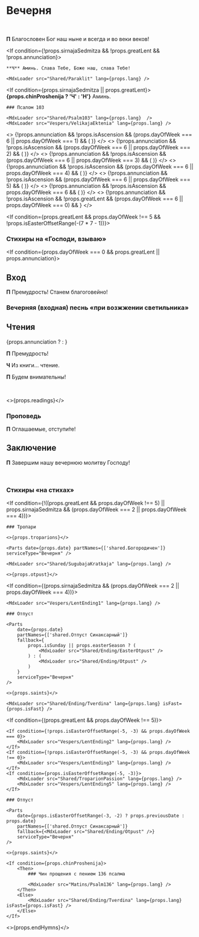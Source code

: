 
<span id="nachalo" />

# Вечерня

<br />

**П** Благословен Бог наш ныне и всегда и во веки веков!

<If condition={props.annunciation}>
    <MdxLoader src="Shared/ObichnoeNachalo" lang={props.lang} />
    <MdxLoader src="Vespers/Psalm103" lang={props.lang} chitaetsa />
    <MdxLoader src="Vespers/VelikajaEktenia" lang={props.lang} />
</If>

<If condition={!props.sirnajaSedmitza && !props.greatLent && !props.annunciation}>

    **Ч** Аминь. Слава Тебе, Боже наш, слава Тебе!

    <MdxLoader src="Shared/Paraklit" lang={props.lang} />

</If>

<If condition={props.sirnajaSedmitza || props.greatLent}>**{props.chinProshenija ? 'Ч' : 'Н'}** Аминь.</If>

<If condition={props.chinProshenija}>
    <MdxLoader src="Shared/Pridite3" lang={props.lang}  />

    ### Псалом 103

    <MdxLoader src="Shared/Psalm103" lang={props.lang}  />
    <MdxLoader src="Vespers/VelikajaEktenia" lang={props.lang} />

</If>

<>
    {!props.annunciation && !props.isAscension && (props.dayOfWeek === 6 || props.dayOfWeek === 1) && (
        <MdxLoader src="Vespers/Prayer1" lang={props.lang} />
    )}
</>
<>
    {!props.annunciation && !props.isAscension && (props.dayOfWeek === 6 || props.dayOfWeek === 2) && (
        <MdxLoader src="Vespers/Prayer2" lang={props.lang} />
    )}
</>
<>
    {!props.annunciation && !props.isAscension && (props.dayOfWeek === 6 || props.dayOfWeek === 3) && (
        <MdxLoader src="Vespers/Prayer3" lang={props.lang} />
    )}
</>
<>
    {!props.annunciation && !props.isAscension && (props.dayOfWeek === 6 || props.dayOfWeek === 4) && (
        <MdxLoader src="Vespers/Prayer4" lang={props.lang} />
    )}
</>
<>
    {!props.annunciation && !props.isAscension && (props.dayOfWeek === 6 || props.dayOfWeek === 5) && (
        <MdxLoader src="Vespers/Prayer5" lang={props.lang} />
    )}
</>
<>
    {!props.annunciation && !props.isAscension && props.dayOfWeek === 6 && (
        <MdxLoader src="Vespers/Prayer6" lang={props.lang} />
    )}
</>
<>
    {!props.annunciation &&
        !props.isAscension &&
        !props.greatLent &&
        (props.dayOfWeek === 6 || props.dayOfWeek === 0) && <MdxLoader src="Vespers/Prayer7" lang={props.lang} />}
</>

<MdxLoader src="Vespers/Prayer8" lang={props.lang} />

<If condition={props.greatLent && props.dayOfWeek !== 5 && !props.isEasterOffsetRange(-(7 * 7 - 1))}>
    <Then>
        <MdxLoader src="Vespers/VecherniePsalmiLent" lang={props.lang} />
    </Then>
    <Else>
        <MdxLoader src="Vespers/VecherniePsalmi" lang={props.lang} />
    </Else>
</If>

### Стихиры на «Господи, взываю»

<StihiriNaGV day={props.day} date={props.date} />
<span id="vhod" />

<If condition={props.dayOfWeek === 0 && props.greatLent || props.annunciation}>

## Вход

**П** Премудрость! Станем благоговейно!

</If>

### Вечерняя (входная) песнь «при возжжении светильника»

<MdxLoader src="Vespers/JasniSvet" lang={props.lang} />

## Чтения

{props.annunciation ? <DefatulProkimen date={props.date}/> : <Prokimens date={props.date} />}

<span id="reading" />

**П** Премудрость!

**Ч** Из книги… чтение.

**П** Будем внимательны!

<br />

<>{props.readings}</>

### Проповедь

<MdxLoader src="Shared/EkteniaOglash" lang={props.lang} />
<MdxLoader src="Vespers/PrayerKatekhumens" lang={props.lang} />

**П** Оглашаемые, отступи́те!

<MdxLoader src="Vespers/Udostoi" lang={props.lang} lent />

## Заключение

**П** Завершим нашу вечернюю молитву Господу!

<MdxLoader src="Vespers/Prayer9" lang={props.lang} />
<br />
<MdxLoader src="Vespers/PrayerGlavopriklonnaja" lang={props.lang} />

### Стихиры «на стихах»

<StihiriNaStihah day={props.day} date={props.date} />
<MdxLoader src="Vespers/PrayerSimeona" lang={props.lang} lent />
<MdxLoader src="Shared/STrisvatogo" lang={props.lang} />

<If condition={!((props.greatLent && props.dayOfWeek !== 5) || props.sirnajaSedmitza && (props.dayOfWeek === 2 || props.dayOfWeek === 4))}>

    ### Тропари

    <>{props.troparions}</>

    <Parts date={props.date} partNames={['shared.Богородичен']} serviceType="Вечерня" />

    <MdxLoader src="Shared/SugubajaKratkaja" lang={props.lang} />

    <>{props.otpust}</>

</If>

<If condition={(props.sirnajaSedmitza && (props.dayOfWeek === 2 || props.dayOfWeek === 4))}>

    <MdxLoader src="Vespers/LentEnding1" lang={props.lang} />

    ### Отпуст

    <Parts
        date={props.date}
        partNames={['shared.Отпуст Синаксарный']}
        fallback={
            props.isSunday || props.easterSeason ? (
                <MdxLoader src="Shared/Ending/EasterOtpust" />
            ) : (
                <MdxLoader src="Shared/Ending/Otpust" />
            )
        }
        serviceType="Вечерня"
    />

    <>{props.saints}</>

    <MdxLoader src="Shared/Ending/Tverdina" lang={props.lang} isFast={props.isFast} />

</If>

<If condition={(props.greatLent && props.dayOfWeek !== 5)}>

    <If condition={!props.isEasterOffsetRange(-5, -3) && props.dayOfWeek === 0}>
        <MdxLoader src="Vespers/LentEnding2" lang={props.lang} />
    </If>
    <If condition={!props.isEasterOffsetRange(-5, -3) && props.dayOfWeek !== 0}>
        <MdxLoader src="Vespers/LentEnding3" lang={props.lang} />
    </If>
    <If condition={props.isEasterOffsetRange(-5, -3)}>
        <MdxLoader src="Shared/TroparionPassion" lang={props.lang} />
        <MdxLoader src="Vespers/LentEnding5" lang={props.lang} />
    </If>

    ### Отпуст

    <Parts
        date={props.isEasterOffsetRange(-3, -2) ? props.previousDate : props.date}
        partNames={['shared.Отпуст Синаксарный']}
        fallback={<MdxLoader src="Shared/Ending/Otpust" />}
        serviceType="Вечерня"
    />

    <>{props.saints}</>

    <If condition={props.chinProshenija}>
        <Then>
            ### Чин прощения с пением 136 псалма

            <MdxLoader src="Matins/Psalm136" lang={props.lang} />
        </Then>
        <Else>
            <MdxLoader src="Shared/Ending/Tverdina" lang={props.lang} isFast={props.isFast} />
        </Else>
    </If>

</If>

<>{props.endHymns}</>
